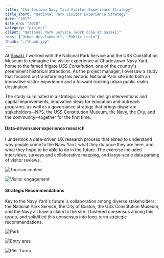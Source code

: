 ```yaml
---
title: "Charlestown Navy Yard Visitor Experience Strategy"
title_short: "National Park Visitor Experience Strategy"
date: "2017"
date_end: "2018"
category: "project"
client: "National Park Service (work done at Sasaki)"
tags: ["Urban development", "Public realm"]
thumb: "./thumb.jpg"
---
```

At [Sasaki](http://www.sasaki.com), I worked with the National Park Service and the USS Constitution Museum to reimagine the visitor experience at Charlestown Navy Yard, home to the famed frigate _USS Constitution_, one of the country's preeminent historical attractions. As the project manager, I oversaw a study that focused on transforming this historic National Park site into both an innovative visitor experience and a forward-looking urban public realm destination. 

The study culminated in a strategic vision for design interventions and capital improvements, innovative ideas for education and outreach programs, as well as a governance strategy that brings disparate stakeholders--NPS, the USS Constitution Museum, the Navy, the City, and the community--together for the first time.

<h4>Data-driven user experience research</h4>

I undertook a data-driven UX research process that aimed to understand why people come to the Navy Yard, what they do once they are here, and what they hope to be able to do in the future. The exercise included interviews, surveys and collaborative mapping, and large-scale data parsing of visitor reviews.

![Tourism context](8.research.jpg "CNY's position relative to other Boston area tourist attractions")

![Visitor engagement](ux.jpg "Visitor research and engagement")

<h4>Strategic Recommendations</h4>

Key to the Navy Yard's future is collaboration among diverse stakeholders: the National Park Service, the City of Boston, the USS Constitution Museum, and the Navy all have a claim to the site. I fostered consensus among this group, and solidified this consensus into long-term strategic recommendations.

![Parti](3.parti.jpg "Big picture ideas for enhancing connectivity and visitor amenities")

![Entry area](4.entry.jpg "Entry area")

![Pier 1 area](5.pier1.jpg "Vision for enhanced Pier 1, showing 4-season activities and space for flexible programs")